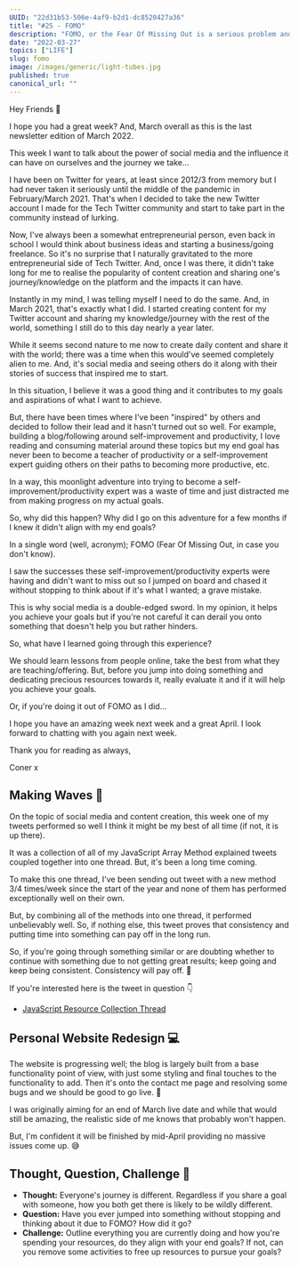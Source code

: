 ```yaml
---
UUID: "22d31b53-506e-4af9-b2d1-dc8520427a36"
title: "#25 - FOMO"
description: "FOMO, or the Fear Of Missing Out is a serious problem and something I've struggled with. In this edition I share my experiences and stories about it."
date: "2022-03-27"
topics: ["LIFE"]
slug: fomo
image: /images/generic/light-tubes.jpg
published: true
canonical_url: ""
---
```


Hey Friends 👋

I hope you had a great week? And, March overall as this is the last newsletter edition of March 2022.

This week I want to talk about the power of social media and the influence it can have on ourselves and the journey we take...

I have been on Twitter for years, at least since 2012/3 from memory but I had never taken it seriously until the middle of the pandemic in February/March 2021. That's when I decided to take the new Twitter account I made for the Tech Twitter community and start to take part in the community instead of lurking.

Now, I've always been a somewhat entrepreneurial person, even back in school I would think about business ideas and starting a business/going freelance. So it's no surprise that I naturally gravitated to the more entrepreneurial side of Tech Twitter. And, once I was there, it didn't take long for me to realise the popularity of content creation and sharing one's journey/knowledge on the platform and the impacts it can have.

Instantly in my mind, I was telling myself I need to do the same. And, in March 2021, that's exactly what I did. I started creating content for my Twitter account and sharing my knowledge/journey with the rest of the world, something I still do to this day nearly a year later.

While it seems second nature to me now to create daily content and share it with the world; there was a time when this would've seemed completely alien to me. And, it's social media and seeing others do it along with their stories of success that inspired me to start.

In this situation, I believe it was a good thing and it contributes to my goals and aspirations of what I want to achieve.

But, there have been times where I've been "inspired" by others and decided to follow their lead and it hasn't turned out so well. For example, building a blog/following around self-improvement and productivity, I love reading and consuming material around these topics but my end goal has never been to become a teacher of productivity or a self-improvement expert guiding others on their paths to becoming more productive, etc.

In a way, this moonlight adventure into trying to become a self-improvement/productivity expert was a waste of time and just distracted me from making progress on my actual goals.

So, why did this happen? Why did I go on this adventure for a few months if I knew it didn't align with my end goals?

In a single word (well, acronym); FOMO (Fear Of Missing Out, in case you don't know).

I saw the successes these self-improvement/productivity experts were having and didn't want to miss out so I jumped on board and chased it without stopping to think about if it's what I wanted; a grave mistake.

This is why social media is a double-edged sword. In my opinion, it helps you achieve your goals but if you're not careful it can derail you onto something that doesn't help you but rather hinders.

So, what have I learned going through this experience?

We should learn lessons from people online, take the best from what they are teaching/offering. But, before you jump into doing something and dedicating precious resources towards it, really evaluate it and if it will help you achieve your goals.

Or, if you're doing it out of FOMO as I did...

I hope you have an amazing week next week and a great April. I look forward to chatting with you again next week.

Thank you for reading as always,

Coner x

## Making Waves 🌊

On the topic of social media and content creation, this week one of my tweets performed so well I think it might be my best of all time (if not, it is up there).

It was a collection of all of my JavaScript Array Method explained tweets coupled together into one thread. But, it's been a long time coming.

To make this one thread, I've been sending out tweet with a new method 3/4 times/week since the start of the year and none of them has performed exceptionally well on their own.

But, by combining all of the methods into one thread, it performed unbelievably well. So, if nothing else, this tweet proves that consistency and putting time into something can pay off in the long run.

So, if you're going through something similar or are doubting whether to continue with something due to not getting great results; keep going and keep being consistent. Consistency will pay off. 💪

If you're interested here is the tweet in question 👇

- [JavaScript Resource Collection Thread](https://twitter.com/MrConerMurphy/status/1506946971906543617)

## Personal Website Redesign 💻

The website is progressing well; the blog is largely built from a base functionality point of view, with just some styling and final touches to the functionality to add. Then it's onto the contact me page and resolving some bugs and we should be good to go live. 🤩

I was originally aiming for an end of March live date and while that would still be amazing, the realistic side of me knows that probably won't happen.

But, I'm confident it will be finished by mid-April providing no massive issues come up. 😅

## Thought, Question, Challenge 🤔

- **Thought:** Everyone's journey is different. Regardless if you share a goal with someone, how you both get there is likely to be wildly different.
- **Question:** Have you ever jumped into something without stopping and thinking about it due to FOMO? How did it go?
- **Challenge:** Outline everything you are currently doing and how you're spending your resources, do they align with your end goals? If not, can you remove some activities to free up resources to pursue your goals?
